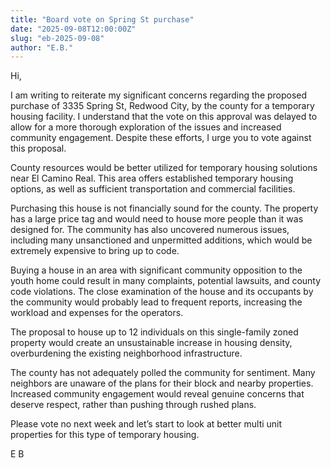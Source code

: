```yaml
---
title: "Board vote on Spring St purchase"
date: "2025-09-08T12:00:00Z"
slug: "eb-2025-09-08"
author: "E.B."
---
```


Hi,

I am writing to reiterate my significant concerns regarding the proposed purchase of 3335 Spring St, Redwood City, by the county for a temporary housing facility. I understand that the vote on this approval was delayed to allow for a more thorough exploration of the issues and increased community engagement. Despite these efforts, I urge you to vote against this proposal.

County resources would be better utilized for temporary housing solutions near El Camino Real. This area offers established temporary housing options, as well as sufficient transportation and commercial facilities.

Purchasing this house is not financially sound for the county. The property has a large price tag and would need to house more people than it was designed for. The community has also uncovered numerous issues, including many unsanctioned and unpermitted additions, which would be extremely expensive to bring up to code.

Buying a house in an area with significant community opposition to the youth home could result in many complaints, potential lawsuits, and county code violations. The close examination of the house and its occupants by the community would probably lead to frequent reports, increasing the workload and expenses for the operators.

The proposal to house up to 12 individuals on this single-family zoned property would create an unsustainable increase in housing density, overburdening the existing neighborhood infrastructure.

The county has not adequately polled the community for sentiment. Many neighbors are unaware of the plans for their block and nearby properties. Increased community engagement would reveal genuine concerns that deserve respect, rather than pushing through rushed plans.

Please vote no next week and let’s start to look at better multi unit properties for this type of temporary
housing.

E B
